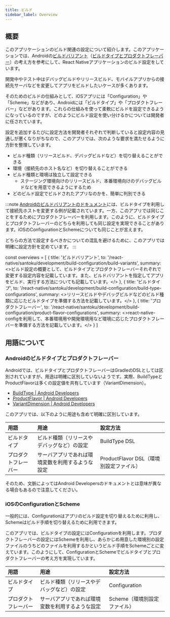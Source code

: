 ```yaml
---
title: ビルド
sidebar_label: Overview
---
```


## 概要

このアプリケーションのビルド関連の設定について紹介します。このアプリケーションでは、Androidの[ビルドバリアント](https://developer.android.com/studio/build/build-variants)（[ビルドタイプとプロダクトフレーバー](https://developer.android.com/studio/build#build-config)）の考え方を参考にして、React Nativeアプリケーションのビルド設定をしています。

開発中やテスト中はデバッグビルドやリリースビルド、モバイルアプリからの接続先サーバなどを変更してアプリをビルドしたいケースが多くあります。

そのためのビルドの仕組みとして、iOSアプリには「Configuration」や「Scheme」などがあり、Androidには「ビルドタイプ」や「プロダクトフレーバー」などがあります。これらの仕組みを使って柔軟にビルドを設定できるようになっているのですが、どのようにビルド設定を使い分けるかについては開発者に任されています。

設定を追加するたびに設定方法を開発者それぞれで判断していると設定内容の見通しが悪くなりがちなので、このアプリでは、次のような要求を満たせるように方針を整理しています。

- ビルド種類（リリースビルド、デバッグビルドなど）を切り替えることができる
- 環境（接続先のホスト名など）を切り替えることができる
- ビルド種類と環境は独立して設定できる
  - ステージング環境向けのリリースビルド、本番環境向けのデバッグビルドなどを用意できるようにするため
- どのビルド設定でビルドされたアプリなのかを、簡単に判別できる

:::note
[Androidのビルドバリアントのドキュメント](https://developer.android.com/studio/build/build-variants#build-types)には、ビルドタイプを利用して接続先ホストを変更する例が記載されています。一方、このアプリでは同じことをするためにプロダクトフレーバーを利用します。このように、ビルドタイプとプロダクトフレーバーのどちらを利用しても同じ設定を実現できることがあります。iOSのConfigurationとSchemeについても同じことが言えます。

どちらの方法で設定するべきかについての混乱を避けるために、このアプリでは明確に設定方針を定めています。
:::

<!-- textlint-disable ja-technical-writing/sentence-length,ja-technical-writing/max-comma,ja-spacing/ja-no-space-around-parentheses,jtf-style/3.3.かっこ類と隣接する文字の間のスペースの有無,ja-technical-writing/ja-no-mixed-period,ja-technical-writing/no-unmatched-pair -->

const overviews = [
  {
    title: 'ビルドバリアント',
    to: '/react-native/santoku/development/build-configuration/build-variants',
    summary: <>ビルド設定の概要として、ビルドタイプとプロダクトフレーバーそれぞれで変更する設定内容を記載しています。また、ビルドバリアントを指定してアプリをビルド、実行する方法についても記載しています。</>
  },
  {
    title: 'ビルドタイプ',
    to: '/react-native/santoku/development/build-configuration/build-type-configurations',
    summary: <>リリースビルドやデバッグビルドなどのビルド種類に応じたビルドタイプを準備する方法を記載しています。</>
  },
  {
    title: 'プロダクトフレーバー',
    to: '/react-native/santoku/development/build-configuration/product-flavor-configurations',
    summary: <>react-native-configを利用して、本番環境用や開発環境用など環境に応じたプロダクトフレーバーを準備する方法を記載しています。</>
  }
]

<PageList overviews={overviews} colSize={12} />

<!-- textlint-enable ja-technical-writing/sentence-length,ja-technical-writing/max-comma,ja-spacing/ja-no-space-around-parentheses,jtf-style/3.3.かっこ類と隣接する文字の間のスペースの有無,ja-technical-writing/ja-no-mixed-period,ja-technical-writing/no-unmatched-pair -->

## 用語について

### Androidのビルドタイプとプロダクトフレーバー

Androidでは、ビルドタイプとプロダクトフレーバーはGradleのDSLとしては区別されていますが、用途は明確に区別していないようです。実際、BuildTypeとProductFlavorは多くの設定値を共有しています（VariantDimension）。

- [BuildType \| Android Developers](https://developer.android.com/reference/tools/gradle-api/4.1/com/android/build/api/dsl/BuildType)
- [ProductFlavor \| Android Developers](https://developer.android.com/reference/tools/gradle-api/4.1/com/android/build/api/dsl/ProductFlavor)
- [VariantDimension \| Android Developers](https://developer.android.com/reference/tools/gradle-api/4.1/com/android/build/api/dsl/VariantDimension)

このアプリでは、以下のように用途も含めて明確に区別しています。

| 用語              | 用途                                      | 設定方法                              |
|:------------------|:-----------------------------------------|:------------------------------------|
| ビルドタイプ        | ビルド種類（リリースやデバッグなど）の設定      | BuildType DSL                       |
| プロダクトフレーバー | サーバアプリであれば環境変数を利用するような設定 | ProductFlavor DSL（環境別設定ファイル） |

そのため、文脈によってはAndroid Developersのドキュメントとは意味が異なる場合もあるので注意してください。

### iOSのConfigurationとScheme

一般的には、Configurationはアプリのビルド設定を切り替えるために利用し、Schemeはビルド手順を切り替えるために利用できます。

このアプリでは、ビルドタイプの設定にはConfigurationを利用します。プロダクトフレーバーの設定にはSchemeを利用し、あらかじめ用意した環境別の設定ファイルのうちどのファイルを利用するかというビルド手順をSchemeごとに変えています。このようにして、ConfigurationとSchemeでビルドタイプとプロダクトフレーバーの考え方を実現しています。

| 用語              | 用途                                      | 設定方法                   |
|:------------------|:-----------------------------------------|:-------------------------|
| ビルドタイプ        | ビルド種類（リリースやデバッグなど）の設定      | Configuration            |
| プロダクトフレーバー | サーバアプリであれば環境変数を利用するような設定 | Scheme（環境別設定ファイル） |

